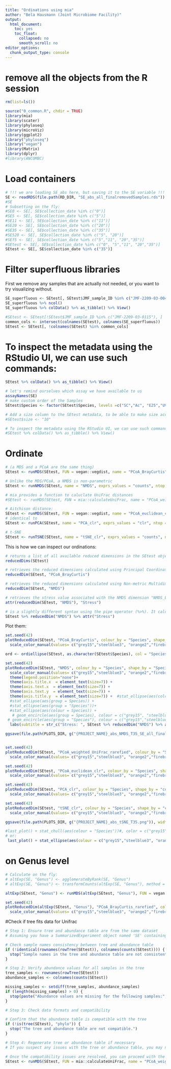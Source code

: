 ```yaml
---
title: "Ordinations using mia"
author: "Bela Hausmann (Joint Microbiome Facility)"
output:
  html_document:
    toc: yes
    toc_float:
      collapsed: no
      smooth_scroll: no
editor_options: 
  chunk_output_type: console
---
```


# remove all the objects from the R session
```r
rm(list=ls())
```

```r
source("0_common.R", chdir = TRUE)
library(mia)
library(scater)
library(phyloseq)
library(microViz)
library(ggplot2)
library("phyloseq")
library("vegan")
library(Matrix)
library(dplyr)
#library(ANCOMBC)
```


# Load containers
```r
# !!! we are loading SE_abs here, but saving it to the SE variable !!!
SE <- readRDS(file.path(RD_DIR, "SE_abs_all_finalremovedSamples.rds"))
#SE
# Subsetting on the fly:
#SE0 <- SE[, SE$collection_date %in% c("0")]
#SE5 <- SE[, SE$collection_date %in% c("5")]
#SE11 <- SE[, SE$collection_date %in% c("11")]
#SE20 <- SE[, SE$collection_date %in% c("20")]
#SE35 <- SE[, SE$collection_date %in% c("35")]
#SE520 <- SE[, SE$collection_date %in% c("5", "20")]
#SEf5 <- SE[, SE$collection_date %in% c("5","11", "20","35")]
#SEtest <- SE[, SE$collection_date %in% c("0", "5","11", "20","35")]
SEtest <- SE[, SE$collection_date %in% c("35")]
```

# Filter superfluous libraries

First we remove any samples that are actually not needed, or you want to try visualizing without.

```r
SE_superfluous <- SEtest[, SEtest$JMF_sample_ID %in% c("JMF-2209-03-0042","JMF-2209-03-0055" , "JMF-2209-03-0115", "JMF-2209-03-0140")]
SE_superfluous %>% ncol()
SE_superfluous %>% colData() %>% as_tibble() %>% View()

#SEtest <- SEtest[!SEtest$JMF_sample_ID %in% c("JMF-2209-03-0115"), ]
common_cols <- intersect(colnames(SEtest), colnames(SE_superfluous))
SEtest <- SEtest[, !colnames(SEtest) %in% common_cols]
```


# To inspect the metadata using the RStudio UI, we can use such commands:

```r
SEtest %>% colData() %>% as_tibble() %>% View()
```

```r
# let's remind ourselves which assay we have available to us
assayNames(SE)
# make custom order of the Samples
SEtest$Species <- factor(SEtest$Species, levels =c("SC","Ac", "E25","UV7"))

# Add a size column to the SEtest metadata, to be able to make size according to this number in the final plots
#SEtest$size <- "10"

# To inspect the metadata using the RStudio UI, we can use such commands:
#SEtest %>% colData() %>% as_tibble() %>% View()
```


# Ordinate

```r
# (a MDS and a PCoA are the same thing)
SEtest <- runMDS(SEtest, FUN = vegan::vegdist, name = "PCoA_BrayCurtis", exprs_values = "counts", ntop = Inf, na.rm = TRUE)

# Unlike the MDS/PCoA, a NMDS is non-parametric
SEtest <- runNMDS(SEtest, name = "NMDS", exprs_values = "counts", ntop = Inf, ncomponents = 26, na.rm = TRUE)

# mia provides a function to caluclate UniFrac distances
#SEtest <- runMDS(SEtest, FUN = mia::calculateUniFrac, name = "PCoA_weighted_UniFrac_rarefied", weighted = TRUE, tree = rowTree(SEtest), exprs_values = "rarefied", ntop = Inf)

# Aitchison distance:
SEtest <- runMDS(SEtest, FUN = vegan::vegdist, name = "PCoA_euclidean_clr", method = "euclidean", exprs_values = "clr", ntop = Inf)
# identical to
SEtest <- runPCA(SEtest, name = "PCA_clr", exprs_values = "clr", ntop = Inf, ncomponents = 10)

# t-SNE
SEtest <- runTSNE(SEtest, name = "tSNE_clr", exprs_values = "counts", ntop = Inf, na.rm = TRUE)
```

This is how we can inspect our ordinations:

```r
# returns a list of all available reduced dimensions in the SEtest object. This provides an overview of the available dimensionality reduction results.
reducedDims(SEtest)

# retrieves the reduced dimensions calculated using Principal Coordinate Analysis (PCoA) with the Bray-Curtis dissimilarity measure, specifically the "PCoA_BrayCurtis_rarefied" dimension. This function returns the coordinates of samples in the reduced space.
reducedDim(SEtest, "PCoA_BrayCurtis")

# retrieves the reduced dimensions calculated using Non-metric Multidimensional Scaling (NMDS) with the Bray-Curtis dissimilarity measure, specifically the "NMDS_BrayCurtis_rarefied" dimension. Similar to the previous function, it returns the coordinates of samples in the reduced space.
reducedDim(SEtest, "NMDS")

# retrieves the stress value associated with the NMDS dimension "NMDS_BrayCurtis_rarefied". Stress is a measure of how well the NMDS solution represents the dissimilarities between samples. Lower stress values indicate a better fit.
attr(reducedDim(SEtest, "NMDS"), "Stress")

# is a slightly different syntax using the pipe operator (%>%). It calculates the stress value directly without explicitly mentioning the reducedDim function. It retrieves the stress value associated with the NMDS dimension "NMDS_BrayCurtis_rarefied" in a chained manner.
SEtest %>% reducedDim("NMDS") %>% attr("Stress")
```

Plot them:

```r
set.seed(42)
plotReducedDim(SEtest, "PCoA_BrayCurtis", colour_by = "Species", shape_by = "collection_date", text_by = "User_sample_ID", text_size = 3, size_by = "ddPCR_RNA")+
  scale_color_manual(values= c("grey15","steelblue3", "orange2","firebrick3")) 

ord <- ordiellipse(SEtest, as.character(SEtest$Species), col = "Species")

set.seed(42)
plotReducedDim(SEtest, "NMDS", colour_by = "Species", shape_by = "Species", text_size = 0.5, point_alpha = 6, point_size = 2.5) + 
  scale_color_manual(values= c("grey15","steelblue3", "orange2","firebrick3")) +
  theme(legend.position="none")+
  theme(axis.title.x  = element_text(size=7)) +
  theme(axis.text.x  = element_text(size=7)) +
  theme(axis.text.y  = element_text(size=7)) +
  theme(axis.title.y  = element_text(size=7)) +  #stat_ellipse(aes(color = Species), level = 0.95, type = "norm") +   # stat_ellipse(color =  "steelblue3", level=2)+
  #stat_ellipse(aes(group = Species)) +
  #stat_ellipse(aes(group = "Species"))+
  #stat_ellipse(aes(colour = Species)) +
   # geom_encircle(aes(group = Species), colour = c("grey15", "steelblue3", "orange2", "firebrick3")) +
 # geom_encircle(aes(group = "Species"), colour = c("grey15","steelblue3", "orange2","firebrick3"), fill = NA)+
  labs(subtitle = str_c("Stress: ", SEtest %>% reducedDim("NMDS") %>% attr("Stress") %>% round(2)))

ggsave(file.path(PLOTS_DIR, g("{PROJECT_NAME}_abs_NMDS_T35_SE_all_final.png")), width = 3, height = 3, limitsize = FALSE)


set.seed(42)
plotReducedDim(SEtest, "PCoA_weighted_UniFrac_rarefied", colour_by = "Species", shape_by = "collection_date", text_by = "User_sample_ID", text_size = 3)+
  scale_color_manual(values= c("grey15","steelblue3", "orange2","firebrick3")) 

set.seed(42)
plotReducedDim(SEtest, "PCoA_euclidean_clr", colour_by = "Species", shape_by = "collection_date", text_by = "User_sample_ID", text_size = 3)+
  scale_color_manual(values= c("grey15","steelblue3", "orange2","firebrick3")) 

set.seed(42)
plotReducedDim(SEtest, "PCA_clr", colour_by = "Species", shape_by = "collection_date", text_by = "User_sample_ID", text_size = 3)+
  scale_color_manual(values= c("grey15","steelblue3", "orange2","firebrick3")) 

set.seed(42)
plotReducedDim(SEtest, "tSNE_clr", colour_by = "Species", shape_by = "collection_date", text_by = "User_sample_ID", text_size = 3)+
  scale_color_manual(values= c("grey15","steelblue3", "orange2","firebrick3")) 

ggsave(file.path(PLOTS_DIR, g("{PROJECT_NAME}_abs_tSNE_T35.png")), width = 8, height = 8, limitsize = FALSE)

```

```r
#last_plot() + stat_chull(aes(colour = "Species"))#, color = c("grey15","steelblue3", "orange2","firebrick3"))
# or:
 last_plot() + stat_ellipse(aes(colour = c("grey15","steelblue3", "orange2","firebrick3")))
```


# on Genus level

```r
# Calculate on the fly:
# altExp(SE, "Genus") <- agglomerateByRank(SE, "Genus")
# altExp(SE, "Genus") <- transformCounts(altExp(SE, "Genus"), method = "clr", pseudocount = 1)

altExp(SEtest, "Genus") <- runMDS(altExp(SEtest, "Genus"), FUN = vegan::vegdist, name = "PCoA_BrayCurtis_rarefied", method = "euclidean", exprs_values = "clr", ntop = Inf)

set.seed(42)
plotReducedDim(altExp(SEtest, "Genus"), "PCoA_BrayCurtis_rarefied", colour_by = "Species", shape_by = "collection_date", text_by = "User_sample_ID", text_size = 3, size_by = "ddPCR_RNA")+ 
  scale_color_manual(values= c("grey15","steelblue3", "orange2","firebrick3")) 
```

#Check if tree fits data for Unifrac
```r
# Step 1: Ensure tree and abundance table are from the same dataset
# Assuming you have a SummarizedExperiment object named 'SE' containing the tree and abundance table

# Check sample names consistency between tree and abundance table
if (!identical(rownames(rowTree(SEtest)), colnames(counts(SEtest)))) {
  stop("Sample names in the tree and abundance table are not consistent.")
}

# Step 2: Verify abundance values for all samples in the tree
tree_samples <- rownames(rowTree(SEtest))
abundance_samples <- colnames(counts(SEtest))

missing_samples <- setdiff(tree_samples, abundance_samples)
if (length(missing_samples) > 0) {
  stop(paste("Abundance values are missing for the following samples:", paste(missing_samples, collapse = ", ")))
}

# Step 3: Check data formats and compatibility

# Confirm that the abundance table is compatible with the tree
if (!is(tree(SEtest), "phylo")) {
  stop("The tree and abundance table are not compatible.")
}

# Step 4: Regenerate tree or abundance table if necessary
# If you suspect any issues with the tree or abundance table, you may need to regenerate them using the appropriate methods or guidelines provided by the 'mia' package.

# Once the compatibility issues are resolved, you can proceed with the 'runMDS' function
SEtest <- runMDS(SEtest, FUN = mia::calculateUniFrac, name = "PCoA_weighted_UniFrac_rarefied", weighted = TRUE, tree = as(rowTree(SE), "phylo"), exprs_values = "rarefied", ntop = Inf)

```

